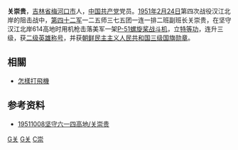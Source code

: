 '''关崇贵'''，[[吉林省|吉林省]][[梅河口市|梅河口市]]人，[[中国共产党|中国共产党]]党员。[[1951年|1951年]][[2月24日|2月24日]]第四次战役汉江北岸的阻击战中，[[中国人民志愿军第四十二军|第四十二军]]一二五师三七五团一连一排二班副班长关崇贵，在坚守汉江北岸614高地时用机枪击落美军一架[[P-51螺旋桨战斗机|P-51螺旋桨战斗机]]，立[[特等功|特等功]]，连升三级，获[[二级英雄称号|二级英雄称号]]，并获[[朝鲜民主主义人民共和国三级国旗勋章|朝鲜民主主义人民共和国三级国旗勋章]]。

==相關==
*[[怎樣打飛機|怎樣打飛機]]

==参考资料==
*[http://www.cass.net.cn/zhuanti/y_kmyc/review/1951/month10/5110-08-03.htm 19511008坚守六一四高地/关崇贵] {{Wayback|url=http://www.cass.net.cn/zhuanti/y_kmyc/review/1951/month10/5110-08-03.htm |date=20100703230447 }}


[[Category:梅河口人|G关]]
[[Category:中国人民志愿军人物|G关]]
[[Category:关姓|C崇]]

{{China-mil-bio-stub}}